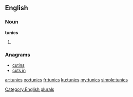 ==English==

===Noun===
'''tunics'''

# {{plural of|tunic}}

===Anagrams===
* [[cutins#English|cutins]]
* [[cuts in#English|cuts in]]

[[Category:English plurals]]

[[ar:tunics]]
[[eo:tunics]]
[[fr:tunics]]
[[ku:tunics]]
[[my:tunics]]
[[simple:tunics]]